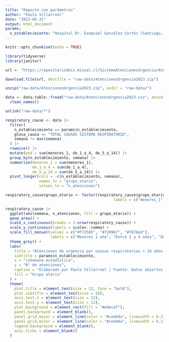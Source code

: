 ```yaml
---
title: "Reporte con parámetros"
author: "Paulo Villarroel"
date: "2023-05-31"
output: html_document
params:
  n_establecimiento: "Hospital Dr. Exequiel González Cortés (Santiago, San Miguel)"
---
```


```r
knitr::opts_chunk$set(echo = TRUE)

library(tidyverse)
library(janitor)
```


```r
url <- "https://repositoriodeis.minsal.cl/SistemaAtencionesUrgencia/AtencionesUrgencia2023.zip"

download.file(url, destfile = "raw-data/AtencionesUrgencia2023.zip")

unzip("raw-data/AtencionesUrgencia2023.zip", exdir = "raw-data/")

data <- data.table::fread("raw-data/AtencionesUrgencia2023.csv", encoding = "Latin-1") |>
  clean_names()

unlink("raw-data/*")
```


```r
respiratory_cause <- data |>
  filter(
    n_establecimiento == params$n_establecimiento,
    glosa_causa == "TOTAL CAUSAS SISTEMA RESPIRATORIO",
    semana != max(semana)
  ) |> 
  rowwise() |> 
  mutate(ped = sum(menores_1, de_1_a_4, de_5_a_14)) |> 
  group_by(n_establecimiento, semana) |> 
  summarise(menores_1 = sum(menores_1),
            de_1_a_4 = sum(de_1_a_4),
            de_5_a_14 = sum(de_5_a_14)) |> 
  pivot_longer(cols = -c(n_establecimiento, semana),
               names_to = "grupo_etario",
               values_to = "n_atenciones")
```

```r
respiratory_cause$grupo_etario <- factor(respiratory_cause$grupo_etario,
                                                labels = c("menores_1", "de_1_a_4", "de_5_a_14"))

respiratory_cause |>
  ggplot(aes(semana, n_atenciones, fill = grupo_etario)) +
  geom_area() +
  scale_x_continuous(breaks = 1:nrow(respiratory_cause)) +
  scale_y_continuous(labels = scales::comma) +
  scale_fill_manual(values = c("#f72585", "#7209b7", "#7678ed"), 
                    labels = c("Menores 1 año", "Entre 1 y 4 años", "Entre 5 y 14 años")) +
  theme_grey() +
  labs(
    title = "Atenciones de urgencia por causas respiratorias < 14 años. 2023",
    subtitle = params$n_establecimiento,
    x = "\nSemana estadística",
    y = "N° de atenciones",
    caption = "Elaborado por Paulo Villarroel | Fuente: Datos abiertos DEIS",
    fill = "Grupo etario"
  ) +
  theme(
    plot.title = element_text(size = 22, face = "bold"),
    plot.subtitle = element_text(size = 16),
    axis.text.x = element_text(size = 12),
    axis.text.y = element_text(size = 12),
    plot.background = element_rect(fill = "#e9ecef"),
    panel.background = element_blank(),
    panel.grid.major = element_line(color = "#ced4da", linewidth = 0.2),
    panel.grid.minor = element_line(color = "#ced4da", linewidth = 0.2),
    legend.background = element_blank(),
    axis.ticks = element_blank()
  )
```